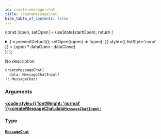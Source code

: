 ```yaml
---
id: create-message-chat
title: createMessageChat
hide_table_of_contents: false
---
```






const [open, setOpen] = useState(startOpen);
return (
<details {...(open ? { open: true } : {})} className="details" style={{ border:'none', boxShadow:'none', background:'var(--ifm-background-color)' }}>
<summary
onClick={(e) => {
e.preventDefault();
setOpen((open) => !open);
}}
style={{ listStyle:'none' }} >
{open ? dataOpen : dataClose}
</summary>
{open && children}
</details>
);
};

No description

```graphql
createMessageChat(
  data: MessageChatInput!
): MessageChat!
```

### Arguments

#### [<code style={{ fontWeight: 'normal' }}>createMessageChat.<b>data</b></code>](#)<Bullet />[`MessageChatInput!`](../../../docs/schema/inputs/message-chat-input) <Badge class="secondary" text="non-null"/> <Badge class="secondary" text="input"/>

>

### Type

#### [`MessageChat`](../../../docs/schema/objects/message-chat) <Badge class="secondary" text="object"/>

>
